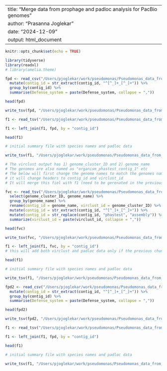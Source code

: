 ----
title: "Merge data from prophage and padloc analysis for PacBio genomes"
author: "Prasanna Joglekar"
date: "2024-12-09"
output: html_document
---

```r
knitr::opts_chunk$set(echo = TRUE)
```

```r
library(tidyverse)
library(readxl)
# library(amelia.theme)
```

```r
fpd <- read_csv("/Users/pjoglekar/work/pseudomonas/Pseudomonas_data_from_selected_genomes/pacbio_genomes/summary_files/pacbio_padloc_summary_2.csv") %>%
  mutate(contig_id = str_extract(contig_id, "^[^_]+_[^_]+")) %>%
  group_by(contig_id) %>%
  summarise(Defense_system = paste(Defense_system, collapse = ","))

head(fpd)

write_tsv(fpd, "/Users/pjoglekar/work/pseudomonas/Pseudomonas_data_from_selected_genomes/pacbio_genomes/summary_files/padloc_phage_collapsed_summary.tsv")

f1 <- read_tsv("/Users/pjoglekar/work/pseudomonas/Pseudomonas_data_from_selected_genomes/pacbio_genomes/summary_files/converged_summary_table.tsv")

f1 <- left_join(f1, fpd, by = "contig_id")

head(f1)

# initial summary file with species names and padloc data

write_tsv(f1, "/Users/pjoglekar/work/pseudomonas/Pseudomonas_data_from_selected_genomes/pacbio_genomes/summary_files/converged_summary_padloc.tsv")
```



```r
# The virclust output has 1) genome_cluster_ID and 2) genome_name
# The genomes are also named as "organism_phastest_contig_1" etc
# The below will first change the genome names to match the genomes names in file f1
# it will change headers to contig_id and virclust_id
# It will merge this fiel with f1 (need to be gerenated in the previous chunk) to get the final file and save it in various forms

fvc <- read_tsv("/Users/pjoglekar/work/pseudomonas/Pseudomonas_data_from_selected_genomes/pacbio_genomes/virclust/virclust_out2/04a-06a_genome_clustering_PC/05/virDF.tsv") %>%
  select(genome_cluster_ID, genome_name) %>%
  group_by(genome_name) %>%
  rename(contig_id = genome_name, virclust_id = genome_cluster_ID) %>%
  mutate(contig_id = str_extract(contig_id, "^[^_]+_[^_]+")) %>%
  mutate(contig_id = str_replace(contig_id, "phastest", "assembly")) %>%
  summarize(virclust_id = paste(virclust_id, collapse = ","))

head(fvc)

write_tsv(fvc, "/Users/pjoglekar/work/pseudomonas/Pseudomonas_data_from_selected_genomes/pacbio_genomes/summary_files/virclust_phage_collapsed_summary.tsv")

f1 <- left_join(f1, fvc, by = "contig_id")
# this will add both virclust and padloc data only if the previous chunk is run properly

head(f1)

# initial summary file with species names and padloc data

write_tsv(f1, "/Users/pjoglekar/work/pseudomonas/Pseudomonas_data_from_selected_genomes/pacbio_genomes/summary_files/converged_summary_padloc_virclust.tsv")
```

```r
fpd2 <- read_csv("/Users/pjoglekar/work/pseudomonas/Pseudomonas_data_from_selected_genomes/pacbio_genomes/summary_files/padloc_pacbio_summary.csv") %>%
  mutate(contig_id = str_extract(contig_id, "^[^_]+_[^_]+")) %>%
  group_by(contig_id) %>%
  summarise(Defense_system = paste(Defense_system, collapse = ","))

head(fpd2)

write_tsv(fpd2, "/Users/pjoglekar/work/pseudomonas/Pseudomonas_data_from_selected_genomes/pacbio_genomes/summary_files/padloc_phage_phage_collapsed_summary.tsv")

f1 <- read_tsv("/Users/pjoglekar/work/pseudomonas/Pseudomonas_data_from_selected_genomes/pacbio_genomes/summary_files/converged_summary_table.tsv")

f1 <- left_join(f1, fpd, by = "contig_id")

head(f1)

# initial summary file with species names and padloc data

write_tsv(f1, "/Users/pjoglekar/work/pseudomonas/Pseudomonas_data_from_selected_genomes/pacbio_genomes/summary_files/converged_summary_padloc.tsv")
```